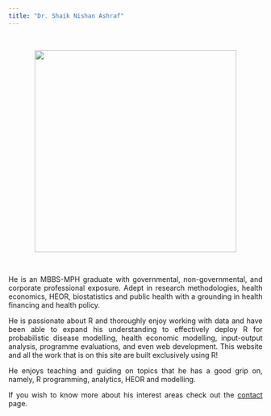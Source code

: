 ```yaml
---
title: "Dr. Shaik Nishan Ashraf"
---
```

<style type="text/css">

h1.title {
  text-align: center;
}

</style>

<style>
body {
text-align: justify}
</style>

\

<p align="center">
  <img width="400" height="400" src="nishan.png">
</p>

\

He is an MBBS-MPH graduate with governmental, non-governmental, and corporate professional exposure. Adept in research methodologies, health economics, HEOR, biostatistics and public health with a grounding in health financing and health policy.

He is passionate about R and thoroughly enjoy working with data and have been able to expand his understanding to effectively deploy R for probabilistic disease modelling, health economic modelling, input-output analysis, programme evaluations, and even web development. This website and all the work that is on this site are built exclusively using R!

He enjoys teaching and guiding on topics that he has a good grip on, namely, R programming, analytics, HEOR and modelling.

If you wish to know more about his interest areas check out the [contact](./about.html) page.
